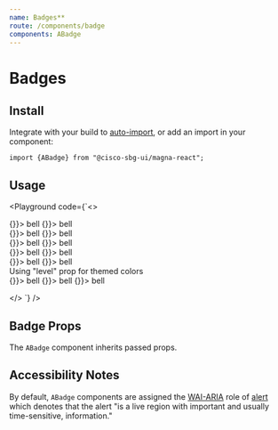 ```yaml
---
name: Badges**
route: /components/badge
components: ABadge
---
```


# Badges

## Install

Integrate with your build to [auto-import](/#integrating), or add an import in your component:

```
import {ABadge} from "@cisco-sbg-ui/magna-react";
```

## Usage

<Playground
  code={`<>
  <div>
    <ABadge color="cisco-blue" content="3" large className="mr-4">
      <AButton tertiaryAlt icon className="pa-1" onClick={() => {}}>
        <AIcon iconSet="magna" size={48}>bell</AIcon>
      </AButton>
    </ABadge>
    <ABadge color="status-red" content="99+" large>
      <AButton tertiaryAlt icon className="pa-1" onClick={() => {}}>
        <AIcon iconSet="magna" size={48}>bell</AIcon>
      </AButton>
    </ABadge>
  </div>
  <div className="mt-4">
    <ABadge color="cisco-blue" content="3" className="mr-4">
      <AButton secondary icon className="pa-1" onClick={() => {}}>
        <AIcon iconSet="magna" size={24}>bell</AIcon>
      </AButton>
    </ABadge>
    <ABadge color="status-red" content="99+">
      <AButton secondary icon className="pa-1" onClick={() => {}}>
        <AIcon iconSet="magna" size={24}>bell</AIcon>
      </AButton>
    </ABadge>
  </div>
  <div className="mt-4">
    <ABadge color="cisco-blue" content="3" small className="mr-4">
      <AButton primary icon className="pa-1" onClick={() => {}}>
        <AIcon iconSet="magna" size={16}>bell</AIcon>
      </AButton>
    </ABadge>
    <ABadge color="status-red" content="99+" small>
      <AButton primary icon className="pa-1" onClick={() => {}}>
        <AIcon iconSet="magna" size={16}>bell</AIcon>
      </AButton>
    </ABadge>
  </div>
  <div className="mt-4">
      <ABadge color="cisco-blue" content="3" small className="mr-4">
        <AButton tertiary icon className="pa-1" onClick={() => {}}>
          <AIcon iconSet="magna" size={16}>bell</AIcon>
        </AButton>
      </ABadge>
      <ABadge color="status-red" content="99+" small>
        <AButton tertiary icon className="pa-1" onClick={() => {}}>
          <AIcon iconSet="magna" size={16}>bell</AIcon>
        </AButton>
      </ABadge>
    </div>
    <div className="mt-4">
      <ABadge color="cisco-blue" content="3" small className="mr-4">
        <AButton tertiaryAlt icon className="pa-1" onClick={() => {}}>
          <AIcon iconSet="magna" size={16}>bell</AIcon>
        </AButton>
      </ABadge>
      <ABadge color="status-red" content="99+" small>
        <AButton tertiaryAlt icon className="pa-1" onClick={() => {}}>
          <AIcon iconSet="magna" size={16}>bell</AIcon>
        </AButton>
      </ABadge>
    </div>
    <div>Using "level" prop for themed colors</div>
    <div className="mt-4">
      <ABadge level="error" content="99+" large className="mr-4">
        <AButton tertiaryAlt icon className="pa-1" onClick={() => {}}>
          <AIcon iconSet="magna" size={16}>bell</AIcon>
        </AButton>
      </ABadge>
      <ABadge level="info" content="99+" large className="mr-4">
        <AButton tertiaryAlt icon className="pa-1" onClick={() => {}}>
          <AIcon iconSet="magna" size={16}>bell</AIcon>
        </AButton>
      </ABadge>
      <ABadge level="success" content="99+" large className="mr-4">
        <AButton tertiaryAlt icon className="pa-1" onClick={() => {}}>
          <AIcon iconSet="magna" size={16}>bell</AIcon>
        </AButton>
      </ABadge>
    </div>

</>
`}
/>

## Badge Props

The `ABadge` component inherits passed props.

<Props of="ABadge" />

## Accessibility Notes

By default, `ABadge` components are assigned the [WAI-ARIA](https://www.w3.org/WAI/standards-guidelines/aria/) role of [alert](https://www.w3.org/TR/wai-aria/#alert) which denotes that the alert "is a live region with important and usually time-sensitive, information."
